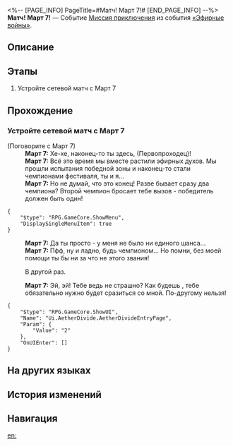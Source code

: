 <%-- [PAGE_INFO]
PageTitle=#Матч! Март 7!#
[END_PAGE_INFO] --%>
{{Дополнить|Диалоги.}}
{{Миссия Инфобокс
|id              = 8014140
|Название        = 
|Изображение     = Миссия Матч! Март 7!.png
|Тип             = Миссия приключения
|Событие         = «Эфирные войны»
|Глава           = 
|Условия         = 
* Завершена [[Миссия приключения]] «[[Матч! Цинцюэ!]]»
* Завершена [[Миссия приключения]] «[[Матч! Пеппи!]]»
* Завершена [[Миссия приключения]] «[[Матч! Сампо!]]»
* Завершена [[Миссия приключения]] «[[Матч! Броня!]]»
* Завершена [[Миссия приключения]] «[[Победа! Межзвёздный праздник!]]»
|Персонажи       = Март 7; Первопроходец
|СтартЛокация    = [[Ярило-VI]] — [[Старый испытательный полигон]]
|Мир             = Ярило-VI
|Предыдущая      = Победа! Межзвёздный праздник!
|Следующая       = 
|Награды         = 
}}
'''Матч! Март 7!''' — Событие [[Миссия приключения]] из события [[«Эфирные войны»]].

==Описание==
{{Описание|<!--официальное описание из Перекрёстка судеб-->}}

==Этапы==
# Устройте сетевой матч с Март 7

==Прохождение==
{{Дополнить}}
===Устройте сетевой матч с Март 7===
{{Описание миссии|тип=Миссия приключения|локация=Старый испытательный полигон|Основная игровая механика «Эфирных войн» - матчи. Бросьте вызов разным игрокам и покажите свою истинную силу!}}
{{Диалог Начало}}

;(Поговорите с Март 7)
:'''Март 7:''' Хе-хе, наконец-то ты здесь, (Первопроходец)!
:'''Март 7:''' Всё это время мы вместе растили эфирных духов. Мы прошли испытания победной зоны и наконец-то стали чемпионами фестиваля, ты и я...
:'''Март 7:''' Но не думай, что это конец! Разве бывает сразу два чемпиона? Второй чемпион бросает тебе вызов - победитель должен быть один!
<pre>{
	"$type": "RPG.GameCore.ShowMenu",
	"DisplaySingleMenuItem": true
}</pre>
:'''Март 7:''' Да ты просто {{MC|ж=безжалостная|м=безжалостный}} - у меня не было ни единого шанса...
:'''Март 7:''' Пфф, ну и ладно, будь чемпионом... Но помни, без моей помощи ты бы ни за что не {{MC|ж=добилась|м=добился}} этого звания!
:{{Диалог|Стрелка}} В другой раз.
:'''Март 7:''' Эй, эй! Тебе ведь не страшно? Как будешь {{MC|ж=готова|м=готов}}, тебе обязательно нужно будет сразиться со мной. По-другому нельзя!
<pre>{
	"$type": "RPG.GameCore.ShowUI",
	"Name": "Ui.AetherDivide.AetherDivideEntryPage",
	"Param": {
		"Value": "2"
	},
	"OnUIEnter": []
}</pre>
{{Диалог Конец}}

==На других языках==
{{На других языках
|en   = Hyperlink Match, March 7th!
|zhs  = 超链接对决！三月七
|zht  = 超連結對決！三月七
|ja   = ハイパーリンクバトル！三月なのか
|ko   = 하이퍼링크 대결! Mar. 7th
|es   = Enfrentamiento de hipervínculos: Siete de Marzo
|fr   = Combat hyperlink&nbsp;: March&nbsp;7th&nbsp;!
|ru   = Матч! Март 7!
|th   = ประลองไฮเปอร์ลิงก์กับ March 7th!
|vi   = Quyết Đấu Siêu Liên Kết! March 7th
|de   = Hyperlinkmatch, 7. März!
|id   = Duel Hyperlink, March 7th!
|pt   = Batalha de Hyperlink, 7 de Março!
}}

==История изменений==
{{История изменений|3.5}}

==Навигация==
{{Миссия приключения Навбокс|Глава }}

[[en:]]
